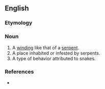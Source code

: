 ==English==

===Etymology===
{{suffix|en|serpent|ry}}

===Noun===
{{en-noun|~|serpentries}}

# A [[winding]] like that of a [[serpent]].
# A place inhabited or infested by serpents.
# A type of behavior attributed to snakes.

===References===
* {{R:Webster 1913}}